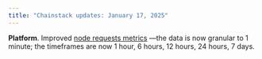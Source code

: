 ```yaml
---
title: "Chainstack updates: January 17, 2025"
---
```

**Platform**. Improved [node requests metrics](/docs/manage-your-node#view-node-requests-metrics) —the data is now granular to 1 minute; the timeframes are now 1 hour, 6 hours, 12 hours, 24 hours, 7 days.
